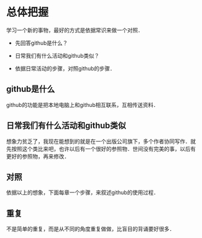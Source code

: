 



# 总体把握

学习一个新的事物，最好的方式是依据常识来做一个对照．

* 先回答github是什么？

* 日常我们有什么活动和github类似？

* 依据日常活动的步骤，对照github的步骤．

## github是什么

github的功能是把本地电脑上和github相互联系，互相传送资料．

## 日常我们有什么活动和github类似

想象力贫乏了，我现在能想到的就是在一个出版公司旗下，多个作者协同写作．就先按照这个类比来吧，也许以后有一个很好的参照物．世间没有完美的事，以后有更好的参照物，再来修改．


## 对照

依据以上的想象，下面每章一个步骤，来叙述github的使用过程．


## 重复

不是简单的重复，而是从不同的角度重复做做，比盲目的背诵要好很多．
